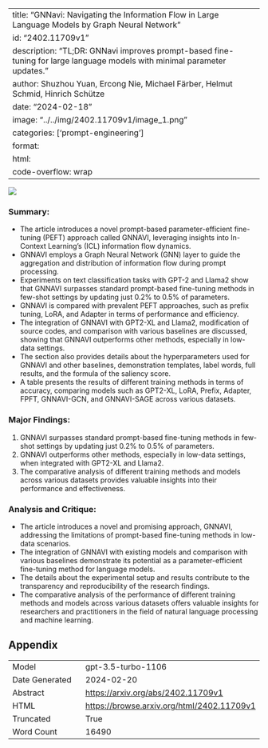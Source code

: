 
---
title: "GNNavi: Navigating the Information Flow in Large Language Models by Graph Neural Network"
id: "2402.11709v1"
description: "TL;DR: GNNavi improves prompt-based fine-tuning for large language models with minimal parameter updates."
author: Shuzhou Yuan, Ercong Nie, Michael Färber, Helmut Schmid, Hinrich Schütze
date: "2024-02-18"
image: "../../img/2402.11709v1/image_1.png"
categories: ['prompt-engineering']
format:
  html:
    code-overflow: wrap
---

![](../../img/2402.11709v1/image_1.png)

### Summary:
- The article introduces a novel prompt-based parameter-efficient fine-tuning (PEFT) approach called GNNAVI, leveraging insights into In-Context Learning's (ICL) information flow dynamics.
- GNNAVI employs a Graph Neural Network (GNN) layer to guide the aggregation and distribution of information flow during prompt processing.
- Experiments on text classification tasks with GPT-2 and Llama2 show that GNNAVI surpasses standard prompt-based fine-tuning methods in few-shot settings by updating just 0.2% to 0.5% of parameters.
- GNNAVI is compared with prevalent PEFT approaches, such as prefix tuning, LoRA, and Adapter in terms of performance and efficiency.
- The integration of GNNAVI with GPT2-XL and Llama2, modification of source codes, and comparison with various baselines are discussed, showing that GNNAVI outperforms other methods, especially in low-data settings.
- The section also provides details about the hyperparameters used for GNNAVI and other baselines, demonstration templates, label words, full results, and the formula of the saliency score.
- A table presents the results of different training methods in terms of accuracy, comparing models such as GPT2-XL, LoRA, Prefix, Adapter, FPFT, GNNAVI-GCN, and GNNAVI-SAGE across various datasets.

### Major Findings:
1. GNNAVI surpasses standard prompt-based fine-tuning methods in few-shot settings by updating just 0.2% to 0.5% of parameters.
2. GNNAVI outperforms other methods, especially in low-data settings, when integrated with GPT2-XL and Llama2.
3. The comparative analysis of different training methods and models across various datasets provides valuable insights into their performance and effectiveness.

### Analysis and Critique:
- The article introduces a novel and promising approach, GNNAVI, addressing the limitations of prompt-based fine-tuning methods in low-data scenarios.
- The integration of GNNAVI with existing models and comparison with various baselines demonstrate its potential as a parameter-efficient fine-tuning method for language models.
- The details about the experimental setup and results contribute to the transparency and reproducibility of the research findings.
- The comparative analysis of the performance of different training methods and models across various datasets offers valuable insights for researchers and practitioners in the field of natural language processing and machine learning.

## Appendix

|          |          |
|----------|----------|
| Model     | gpt-3.5-turbo-1106       |
| Date Generated     | 2024-02-20       |
| Abstract | [https://arxiv.org/abs/2402.11709v1](https://arxiv.org/abs/2402.11709v1)        |
| HTML     | [https://browse.arxiv.org/html/2402.11709v1](https://browse.arxiv.org/html/2402.11709v1)       |
| Truncated       | True       |
| Word Count       | 16490       |